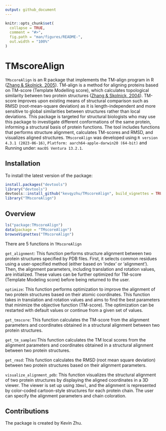 ```yaml
---
output: github_document
---
```


<!-- README.md is generated from README.Rmd. Please edit that file -->

```r
knitr::opts_chunk$set(
  collapse = TRUE,
  comment = "#>",
  fig.path = "man/figures/README-",
  out.width = "100%"
)
```

# TMscoreAlign

<!-- badges: start -->
<!-- badges: end -->

`TMscoreAlign` is an R package that implements the TM-align program in R 
([Zhang & Skolnick, 2005](https://doi.org/10.1002/prot.20264)). 
TM-align is a method for aligning proteins based on TM-score 
(Template Modelling score), which calculates topological similarity between two 
protein structures 
([Zhang & Skolnick, 2004](https://doi.org/10.1093/nar/gki524)). TM-score 
improves upon existing means of structural comparison such as RMSD 
(root-mean-square deviation) as it is length-independent and more sensitive to 
global similarities between structures rather than local deviations. This 
package is targeted for structural biologists who may use this package to 
investigate different conformations of the same protein, informing a structural
basis of protein functions. The tool includes functions that performs structure 
alignment, calculates TM-scores and RMSD, and visualizes aligned structures. 
`TMscoreAlign` was developed using `R version 4.3.1 (2023-06-16)`, 
`Platform: aarch64-apple-darwin20 (64-bit)` and Running under: 
`macOS Ventura 13.2.1`.

## Installation

To install the latest version of the package:

``` r
install.packages("devtools")
library("devtools")
devtools::install_github("kevqyzhu/TMscoreAlign", build_vignettes = TRUE)
library("TMscoreAlign")
```

## Overview

``` r
ls("package:TMscoreAlign")
data(package = "TMscoreAlign") 
browseVignettes("TMscoreAlign")
```

There are 5 functions in `TMscoreAlign`

`get_alignment`: This function performs structure alignment between two protein 
structures specified by PDB files. First, it selects common residues using a 
user-specified method (either based on 'index' or 'alignment'). Then, the 
alignment parameters, including translation and rotation values, are 
initialized. These values can be further optimized for TM-score 
(Template Modeling score) before being returned to the user. 

`optimize`: This function performs optimization to improve the alignment of two
protein structures based on their atomic coordinates. This function takes in 
translation and rotation values and aims to find the best parameters that 
minimize the objective function (TM-score). The optimization can be restarted 
with default values or continue from a given set of values.

`get_tmscore`: This function calculates the TM-score from the alignment 
parameters and coordinates obtained in a structural alignment between two 
protein structures.

`get_tm_samples`:This function calculates the TM local scores from the alignment 
parameters and coordinates obtained in a structural alignment between two 
protein structures. 

`get_rmsd`: This function calculates the RMSD (root mean square deviation) 
between two protein structures based on their alignment parameters. 

`visualize_alignment_pdb`: This function visualizes the structural alignment of 
two protein structures by displaying the aligned coordinates in a 3D viewer. The
viewer is set up using `3Dmol`, and the alignment is represented by color-coded 
cartoon-style structures for each protein chain. The user can specify the 
alignment parameters and chain coloration. 


## Contributions
The package is created by Kevin Zhu.



